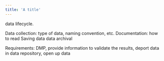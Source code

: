 ```yaml
---
title: 'A title'
---
```






data lifecycle.

Data collection: type of data, naming convention, etc.
Documentation: how to read
Saving data
data archival




Requirements: DMP, provide information to validate the results, deport data in data repository, open up data



